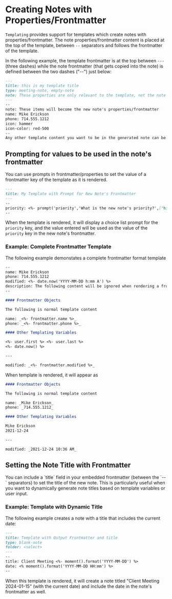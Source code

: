 # Creating Notes with Properties/Frontmatter

`Templating` provides support for templates which create notes with properties/frontmatter. The note properties/frontmatter content is placed at the top of the template, between `--` separators and follows the frontmatter of the template.

In the following example, the template frontmatter is at the top between `---` (three dashes) while the note frontmatter (that gets copied into the note) is defined between the two dashes ("--") just below:

```markdown
---
title: this is my template title
type: meeting-note, empty-note
note: These properties are only relevant to the template, not the note
---
--
note: These items will become the new note's properties/frontmatter
name: Mike Erickson
phone: 714.555.1212
icon: hammer
icon-color: red-500
--
Any other template content you want to be in the generated note can be placed here...
```

## Prompting for values to be used in the note's frontmatter

You can use prompts in frontmatter/properties to set the value of a frontmatter key of the template as it is rendered.

```markdown
---
title: My Template with Prompt for New Note's Frontmatter
---
--
priority: <%- prompt('priority','What is the new note's priority?',['high','medium','low']) %>
--
```

When the template is rendered, it will display a choice list prompt for the `priority` key, and the value entered will be used as the value of the `priority` key in the new note's frontmatter.


### Example: Complete Frontmatter Template

The following example demonstates a complete frontmatter format template

```markdown
--
name: Mike Erickson
phone: 714.555.1212
modified: <%- date.now('YYYY-MM-DD h:mm A') %>
description: The following content will be ignored when rendering a frontmatter template and cannot contain any carriage returns (this note is auto wrapped)
--

#### Frontmatter Objects

The following is normal template content

name: _<%- frontmatter.name %>_
phone: _<%- frontmatter.phone %>_

#### Other Templating Variables

<%- user.first %> <%- user.last %>
<%- date.now() %>

---

modified: _<%- frontmatter.modified %>_
```

When template is rendered, it will appear as

```markdown
#### Frontmatter Objects

The following is normal template content

name: _Mike Erickson_
phone: _714.555.1212_

#### Other Templating Variables

Mike Erickson
2021-12-24

---

modified: _2021-12-24 10:36 AM_
```

## Setting the Note Title with Frontmatter

<Callout type="info">
You can include a `title` field in your embedded frontmatter (between the `--` separators) to set the title of the new note. This is particularly useful when you want to dynamically generate note titles based on template variables or user input.
</Callout>

### Example: Template with Dynamic Title

The following example creates a note with a title that includes the current date:

```markdown
---
title: Template with Output Frontmatter and title
type: blank-note
folder: <select>
---
--
title: Client Meeting <%- moment().format('YYYY-MM-DD') %>
date: <% moment().format('YYYY-MM-DD HH:mm') %>
--
```

When this template is rendered, it will create a note titled "Client Meeting 2024-01-15" (with the current date) and include the date in the note's frontmatter as well.
